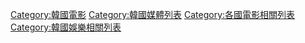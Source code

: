 [[Category:韓國電影|Category:韓國電影]]
[[Category:韓國媒體列表|Category:韓國媒體列表]]
[[Category:各國電影相關列表|Category:各國電影相關列表]]
[[Category:韓國娛樂相關列表|Category:韓國娛樂相關列表]]